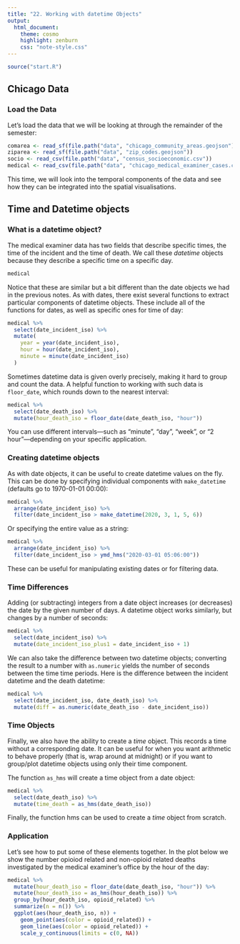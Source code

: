```yaml
---
title: "22. Working with datetime Objects"
output:
  html_document:
    theme: cosmo
    highlight: zenburn
    css: "note-style.css"
---
```


```r
source("start.R")
```

## Chicago Data

### Load the Data

Let's load the data that we will be looking at through the remainder of the
semester:

```r
comarea <- read_sf(file.path("data", "chicago_community_areas.geojson"))
ziparea <- read_sf(file.path("data", "zip_codes.geojson"))
socio <- read_csv(file.path("data", "census_socioeconomic.csv"))
medical <- read_csv(file.path("data", "chicago_medical_examiner_cases.csv.gz"))
```

This time, we will look into the temporal components of the data
and see how they can be integrated into the spatial visualisations.

## Time and Datetime objects

### What is a datetime object?

The medical examiner data has two fields that describe specific times,
the time of the incident and the time of death. We call these *datetime*
objects because they describe a specific time on a specific day.

```r
medical
```

Notice that these are similar but a bit different than the date objects we had
in the previous notes. As with dates, there exist several functions to extract
particular components of datetime objects. These include all of the functions
for dates, as well as specific ones for time of day:

```r
medical %>%
  select(date_incident_iso) %>%
  mutate(
    year = year(date_incident_iso),
    hour = hour(date_incident_iso),
    minute = minute(date_incident_iso)
  )
```

Sometimes datetime data is given overly precisely, making it hard to
group and count the data. A helpful function to working with such
data is `floor_date`, which rounds down to the nearest interval:

```r
medical %>%
  select(date_death_iso) %>%
  mutate(hour_death_iso = floor_date(date_death_iso, "hour"))
```

You can use different intervals---such as "minute", "day", "week",
or "2 hour"---depending on your specific application.

### Creating datetime objects

As with date objects, it can be useful to create datetime values on
the fly. This can be done by specifying individual components with
`make_datetime` (defaults go to 1970-01-01 00:00):

```r
medical %>%
  arrange(date_incident_iso) %>%
  filter(date_incident_iso > make_datetime(2020, 3, 1, 5, 6))
```

Or specifying the entire value as a string:

```r
medical %>%
  arrange(date_incident_iso) %>%
  filter(date_incident_iso > ymd_hms("2020-03-01 05:06:00"))
```

These can be useful for manipulating existing dates or for filtering data.

### Time Differences

Adding (or subtracting) integers from a date object increases (or decreases)
the date by the given number of days. A datetime object works similarly, but
changes by a number of seconds:

```r
medical %>%
  select(date_incident_iso) %>%
  mutate(date_incident_iso_plus1 = date_incident_iso + 1)
```

We can also take the difference between two datetime objects; converting
the result to a number with `as.numeric` yields the number of seconds
between the time time periods. Here is the difference between the incident
datetime and the death datetime:

```r
medical %>%
  select(date_incident_iso, date_death_iso) %>%
  mutate(diff = as.numeric(date_death_iso - date_incident_iso))
```

### Time Objects

Finally, we also have the ability to create a *time* object. This records
a time without a corresponding date. It can be useful for when you want
arithmetic to behave properly (that is, wrap around at midnight) or if
you want to group/plot datetime objects using only their time component.

The function `as_hms` will create a time object from a date object:

```r
medical %>%
  select(date_death_iso) %>%
  mutate(time_death = as_hms(date_death_iso))
```

Finally, the function hms can be used to create a *time* object from
scratch.

### Application

Let's see how to put some of these elements together. In the plot below
we show the number opioiod related and non-opioid related deaths investigated
by the medical examiner's office by the hour of the day:

```r
medical %>%
  mutate(hour_death_iso = floor_date(date_death_iso, "hour")) %>%
  mutate(hour_death_iso = as_hms(hour_death_iso)) %>%
  group_by(hour_death_iso, opioid_related) %>%
  summarize(n = n()) %>%
  ggplot(aes(hour_death_iso, n)) +
    geom_point(aes(color = opioid_related)) +
    geom_line(aes(color = opioid_related)) +
    scale_y_continuous(limits = c(0, NA))
```
